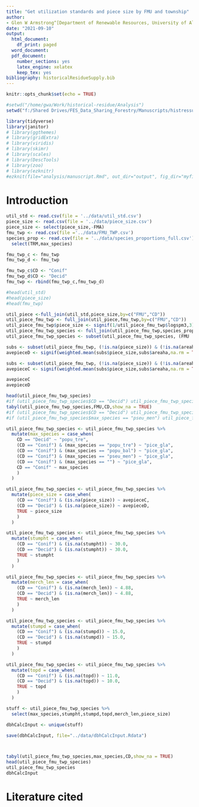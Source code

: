 ```yaml
---
title: "Get utilization standards and piece size by FMU and township"
author:
- Glen W Armstrong^[Department of Renewable Resources, University of Alberta]
date: "2021-09-10"
output:
  html_document:
    df_print: paged
  word_document:
  pdf_document:
    number_sections: yes
    latex_engine: xelatex
    keep_tex: yes
bibliography: historicalResidueSupply.bib
---
```


```r
knitr::opts_chunk$set(echo = TRUE)
```

```r
#setwd("/home/gwa/Work/historical-residue/Analysis")
setwd("f:/Shared Drives/FES_Data_Sharing_Forestry/Manuscripts/histressupp/analysis")

library(tidyverse)
library(janitor)
# library(ggthemes)
# library(gridExtra)
# library(viridis)
# library(skimr)
# library(scales)
# library(DescTools)
# library(zoo)
# library(ezknitr)
#ezknit(file="analysis/manuscript.Rmd", out_dir="output", fig_dir="myfigs")
```

# Introduction



```r
util_std <- read.csv(file = '../data/util_std.csv')
piece_size <- read.csv(file = '../data/piece_size.csv')
piece_size <- select(piece_size,-FMA)
fmu_twp <- read.csv(file ='../data/FMU_TWP.csv')
species_prop <- read.csv(file = '../data/species_proportions_full.csv') %>%
  select(TRM,max_species)

fmu_twp_c <- fmu_twp
fmu_twp_d <- fmu_twp

fmu_twp_c$CD <- "Conif"
fmu_twp_d$CD <- "Decid"
fmu_twp <- rbind(fmu_twp_c,fmu_twp_d)

#head(util_std)
#head(piece_size)
#head(fmu_twp)

util_piece <-full_join(util_std,piece_size,by=c("FMU","CD"))
util_piece_fmu_twp <- full_join(util_piece,fmu_twp,by=c("FMU","CD"))
util_piece_fmu_twp$piece_size <- signif(1/util_piece_fmu_twp$logspm3,3)
util_piece_fmu_twp_species <- full_join(util_piece_fmu_twp,species_prop,by="TRM")
util_piece_fmu_twp_species <- subset(util_piece_fmu_twp_species, (FMU != "A14") &(FMU != "A15") &(FMU != "W11")& (FMU != "W13"))

subs <- subset(util_piece_fmu_twp, (!is.na(piece_size)) & (!is.na(areaha)) & (CD == "Decid"))
avepieceD <- signif(weighted.mean(subs$piece_size,subs$areaha,na.rm = TRUE),3)

subs <- subset(util_piece_fmu_twp, (!is.na(piece_size)) & (!is.na(areaha)) & (CD == "Conif"))
avepieceC <- signif(weighted.mean(subs$piece_size,subs$areaha,na.rm = TRUE),3)

avepieceC
avepieceD

head(util_piece_fmu_twp_species)
#if (util_piece_fmu_twp_species$CD == "Decid") util_piece_fmu_twp_species$max_species <- "popu_tre"
tabyl(util_piece_fmu_twp_species,FMU,CD,show_na = TRUE)
#if (util_piece_fmu_twp_species$CD == "Decid") util_piece_fmu_twp_species$max_species <- "popu_tre"
#if (util_piece_fmu_twp_species$max_species == "pseu_men") util_piece_fmu_twp_species$max_species <- "pice_gla"

util_piece_fmu_twp_species <- util_piece_fmu_twp_species %>%
  mutate(max_species = case_when(
    CD == "Decid" ~ "popu_tre",
    (CD == "Conif") & (max_species == "popu_tre") ~ "pice_gla",
    (CD == "Conif") & (max_species == "popu_bal") ~ "pice_gla",
    (CD == "Conif") & (max_species == "pseu_men") ~ "pice_gla",
    (CD == "Conif") & (max_species == "") ~ "pice_gla",
    CD == "Conif" ~ max_species
    )
  )

util_piece_fmu_twp_species <- util_piece_fmu_twp_species %>%
  mutate(piece_size = case_when(
    (CD == "Conif") & (is.na(piece_size)) ~ avepieceC,
    (CD == "Decid") & (is.na(piece_size)) ~ avepieceD,
    TRUE ~ piece_size
    )
  )

util_piece_fmu_twp_species <- util_piece_fmu_twp_species %>%
  mutate(stumpht = case_when(
    (CD == "Conif") & (is.na(stumpht)) ~ 30.0,
    (CD == "Decid") & (is.na(stumpht)) ~ 30.0,
    TRUE ~ stumpht
    )
  )

util_piece_fmu_twp_species <- util_piece_fmu_twp_species %>%
  mutate(merch_len = case_when(
    (CD == "Conif") & (is.na(merch_len)) ~ 4.88,
    (CD == "Decid") & (is.na(merch_len)) ~ 4.88,
    TRUE ~ merch_len
    )
  )

util_piece_fmu_twp_species <- util_piece_fmu_twp_species %>%
  mutate(stumpd = case_when(
    (CD == "Conif") & (is.na(stumpd)) ~ 15.0,
    (CD == "Decid") & (is.na(stumpd)) ~ 15.0,
    TRUE ~ stumpd
    )
  )

util_piece_fmu_twp_species <- util_piece_fmu_twp_species %>%
  mutate(topd = case_when(
    (CD == "Conif") & (is.na(topd)) ~ 11.0,
    (CD == "Decid") & (is.na(topd)) ~ 10.0,
    TRUE ~ topd
    )
  )

stuff <- util_piece_fmu_twp_species %>%
  select(max_species,stumpht,stumpd,topd,merch_len,piece_size)

dbhCalcInput <- unique(stuff)

save(dbhCalcInput, file="../data/dbhCalcInput.Rdata")



tabyl(util_piece_fmu_twp_species,max_species,CD,show_na = TRUE)
head(util_piece_fmu_twp_species)
util_piece_fmu_twp_species
dbhCalcInput
```

# Literature cited
